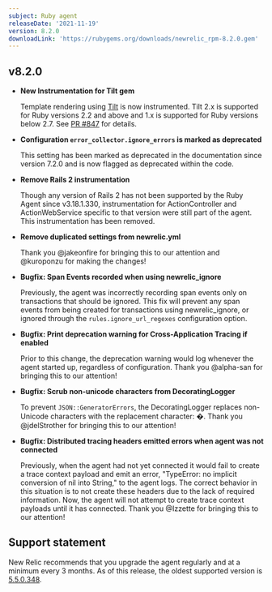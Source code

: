 ```yaml
---
subject: Ruby agent
releaseDate: '2021-11-19'
version: 8.2.0
downloadLink: 'https://rubygems.org/downloads/newrelic_rpm-8.2.0.gem'
---
```



  ## v8.2.0

  * **New Instrumentation for Tilt gem**

    Template rendering using [Tilt](https://github.com/rtomayko/tilt) is now instrumented. Tilt 2.x is supported for Ruby versions 2.2 and above and  1.x is supported for Ruby versions below 2.7. See [PR #847](https://github.com/newrelic/newrelic-ruby-agent/pull/847) for details.

  * **Configuration `error_collector.ignore_errors` is marked as deprecated**

    This setting has been marked as deprecated in the documentation since version 7.2.0 and is now flagged as deprecated within the code.

  * **Remove Rails 2 instrumentation**

    Though any version of Rails 2 has not been supported by the Ruby Agent since v3.18.1.330, instrumentation for ActionController and ActionWebService specific to that version were still part of the agent. This instrumentation has been removed.

  * **Remove duplicated settings from newrelic.yml**

    Thank you @jakeonfire for bringing this to our attention and @kuroponzu for making the changes!

  * **Bugfix: Span Events recorded when using newrelic_ignore**

    Previously, the agent was incorrectly recording span events only on transactions that should be ignored. This fix will prevent any span events from being created for transactions using newrelic_ignore, or ignored through the `rules.ignore_url_regexes` configuration option.

  * **Bugfix: Print deprecation warning for Cross-Application Tracing if enabled**

    Prior to this change, the deprecation warning would log whenever the agent started up, regardless of configuration. Thank you @alpha-san for bringing this to our attention!

  * **Bugfix: Scrub non-unicode characters from DecoratingLogger**

    To prevent `JSON::GeneratorErrors`, the DecoratingLogger replaces non-Unicode characters with the replacement character: �. Thank you @jdelStrother for bringing this to our attention!

  * **Bugfix: Distributed tracing headers emitted errors when agent was not connected**

    Previously, when the agent had not yet connected it would fail to create a trace context payload and emit an error, "TypeError: no implicit conversion of nil into String," to the agent logs. The correct behavior in this situation is to not create these headers due to the lack of required information. Now, the agent will not attempt to create trace context payloads until it has connected. Thank you @Izzette for bringing this to our attention!


## Support statement

New Relic recommends that you upgrade the agent regularly and at a minimum every 3 months. As of this release, the oldest supported version is [5.5.0.348](https://docs.newrelic.com/docs/release-notes/agent-release-notes/ruby-release-notes/ruby-agent-550348).
